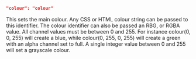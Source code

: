 ```json
"colour": "colour"
```
This sets the main colour. Any CSS or HTML colour string can be passed to this identifier. The colour identifier can also be passed an RBG, or RGBA value. All channel values must be between 0 and 255. For instance colour(0, 0, 255) will create a blue, while colour(0, 255, 0, 255) will create a green with an alpha channel set to full. A single integer value between 0 and 255 will set a grayscale colour.
